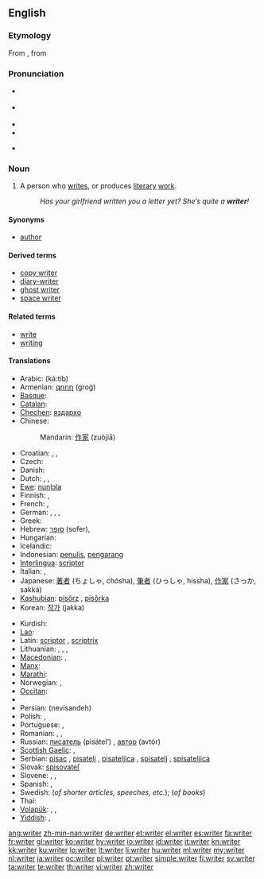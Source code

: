 ==English==
{{wikipedia}}

===Etymology===
From {{etyl|enm|en}}, from {{etyl|ang|en}}

===Pronunciation===
* {{a|RP}} {{IPA|/ɹaɪtə/}}
* {{a|US}} {{IPA|/ɹaɪɾɚ/}}
* {{audio|en-us-writer.ogg|Audio (US)}}
* {{audio|En-uk-writer.ogg|Audio (UK)}}

* {{rhymes|aɪtə(r)}}

===Noun===
{{en-noun}}

# A person who [[write]]s, or produces [[literary]] [[work]].
#: ''Has your girlfriend written you a letter yet? She’s quite a '''writer'''!''

====Synonyms====
* [[author]]

====Derived terms====
* [[copy writer]]
* [[diary-writer]]
* [[ghost writer]]
* [[space writer]]

====Related terms====
* [[write]]
* [[writing]]

====Translations====
{{trans-top|person who writes; an author}}
* Arabic: {{Arab|[[كاتب]]}} (ká:tib) {{m}}
* Armenian: [[գրող]] (groġ)
* [[Basque]]: {{t|eu|idazle|xs=Basque}}
* [[Catalan]]: {{t|ca|escriptor|m}}
* [[Chechen]]: [[яздархо]]
* Chinese:
*: Mandarin: [[作家]] (zuòjiā)
* Croatian: {{t+|hr|pisac|m|alt=písac}}, {{t-|hr|spisatelj|m|alt=spìsatelj}}, {{t+|hr|spisateljica|f|alt=spisatèljica}}
* Czech: {{t-|cs|spisovatel|m}}
* Danish: {{t|da|forfatter}}
* Dutch: {{t+|nl|schrijver|m}}, {{t+|nl|schrijfster|f}}, {{t+|nl|auteur|m|f}}
* [[Ewe]]: [[nuŋlɔla]]
* Finnish: {{t-|fi|kirjoittaja}}, {{t|fi|kirjailija}}
* French: {{t+|fr|écrivain|m}}, {{t+|fr|auteur|m}}
* German: {{qualifier|male, generic}} {{t|de|Schriftsteller|m}}, {{qualifier|female}} {{t|de|Schriftstellerin|f}}, {{qualifier|male, generic}} {{t|de|Autor|m}}, {{qualifier|female}} {{t|de|Autorin|f}}
* Greek: {{t+|el|συγγραφέας|m|f|tr=syngraféas}}
* Hebrew: [[סופר]] {{m}} (sofer), {{t|he|סופרת|f|tr=soféret|sc=Hebr}}
* Hungarian: {{t+|hu|író}}
* Icelandic: {{t+|is|rithöfundur|m}}
* Indonesian: [[tulis|penulis]], [[karang|pengarang]]
* [[Interlingua]]: [[scriptor]]
* Italian: {{t+|it|scrittore|m}}, {{t+|it|scrittrice|f}}
* Japanese: [[著者]] (ちょしゃ, chósha), [[筆者]] (ひっしゃ, hissha), [[作家]] (さっか, sakká)
* [[Kashubian]]: [[pisôrz]] {{m}}, [[pisôrka]] {{f}}
* Korean: [[작가]] (jakka)
{{trans-mid}}
* Kurdish: {{ku-Arab|[[نوسه‌ر]]}}
* [[Lao]]: {{t+|lo|ນັກຂຽນ|tr=nak-khian|sc=Laoo|xs=Lao}}
* Latin: [[scriptor]] {{m}}, [[scriptrix]] {{f}}
* Lithuanian: {{t+|lt|rašytojas|m|xs=Lithuanian}},  {{t+|lt|rašytoja|f|xs=Lithuanian}},  {{t|lt|autorius|m|xs=Lithuanian}},  {{t|lt|autorė|f|xs=Lithuanian}}
* [[Macedonian]]: {{t-|mk|писател|m|tr=písatel}},  {{t-|mk|писателка|f|tr=pisátelka}}
* [[Manx]]: {{t|gv|screeudeyr|m}}
* [[Marathi]]: {{t-|mr|लेखक|sc=Deva|xs=Marathi}}
* Norwegian: {{t|no|forfatter|m}}, {{t-|no|skribent|m}}
* [[Occitan]]: {{t|oc|escrivan|m}}
* {{trreq|Old English}}
* Persian: {{fa-Arab|[[نویسنده]]}} (nevisandeh)
* Polish: {{t+|pl|pisarz|m}}, {{t-|pl|pisarka|f}}
* Portuguese: {{t+|pt|escritor|m}}, {{t-|pt|escritora|f}}
* Romanian: {{t-|ro|scriitor}}, {{t|ro|scriitoare|f}}, {{t|ro|autor ( de cărți)|m}}
* Russian: [[писатель]] (pisátel’) {{m}}, [[автор]] (avtór) {{m}}
* [[Scottish Gaelic]]: {{t-|gd|sgrìobhadair|m|xs=Scottish Gaelic}},{{t-|gd|sgrìobhaiche|m|xs=Scottish Gaelic}}
* Serbian: [[pisac]] {{m}}, [[pisatelj]] {{m}}, [[pisateljica]] {{f}}, [[spisatelj]] {{m}}, [[spisateljica]] {{f}}
* Slovak: [[spisovateľ]] {{m}}
* Slovene: {{t+|sl|pisatelj|m}}, {{t|sl|pisateljica|f}}, {{t|sl|pisec}}
* Spanish: {{t-|es|escritor|m}}, {{t-|es|escritora|f}}
* Swedish: {{t|sv|skribent|c}} (''of shorter articles, speeches, etc.''); {{t|sv|författare|c}} (''of books'')
* Thai: {{t-|th|นักเขียน|m|tr=nak-khian}}
* [[Volapük]]: {{qualifier|male or female}} {{t|vo|lautan|f}}, {{qualifier|male}} {{t|vo|hilautan}}, {{qualifier|female}} {{t|vo|jilautan}}
* [[Yiddish]]: {{qualifier|male, generic}} {{t|yi|שריפֿטשטעלער|m|tr=shriftshteler|sc=yi-Hebr}}, {{qualifier|female}} {{t|yi|שריפֿטשטעלערין|f|tr=shriftshtelerin, schriftschtelerin|sc=yi-Hebr}}
{{trans-bottom}}

[[ang:writer]]
[[zh-min-nan:writer]]
[[de:writer]]
[[et:writer]]
[[el:writer]]
[[es:writer]]
[[fa:writer]]
[[fr:writer]]
[[gl:writer]]
[[ko:writer]]
[[hy:writer]]
[[io:writer]]
[[id:writer]]
[[it:writer]]
[[kn:writer]]
[[kk:writer]]
[[ku:writer]]
[[lo:writer]]
[[lt:writer]]
[[li:writer]]
[[hu:writer]]
[[ml:writer]]
[[my:writer]]
[[nl:writer]]
[[ja:writer]]
[[oc:writer]]
[[pl:writer]]
[[pt:writer]]
[[simple:writer]]
[[fi:writer]]
[[sv:writer]]
[[ta:writer]]
[[te:writer]]
[[th:writer]]
[[vi:writer]]
[[zh:writer]]